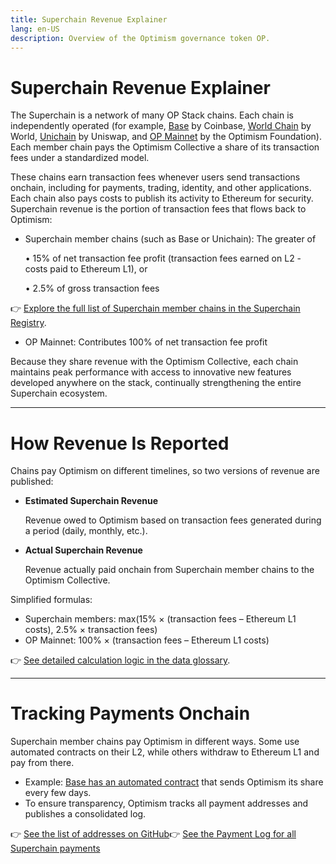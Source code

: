 ```yaml
---
title: Superchain Revenue Explainer
lang: en-US
description: Overview of the Optimism governance token OP.
---
```

# Superchain Revenue Explainer

The Superchain is a network of many OP Stack chains. Each chain is independently operated (for example, [Base](https://base.org/) by Coinbase, [World Chain](https://world.org/world-chain) by World, [Unichain](https://unichain.org/) by Uniswap, and [OP Mainnet](https://l2beat.com/scaling/projects/op-mainnet) by the Optimism Foundation). Each member chain pays the Optimism Collective a share of its transaction fees under a standardized model.

These chains earn transaction fees whenever users send transactions onchain, including for payments, trading, identity, and other applications. Each chain also pays costs to publish its activity to Ethereum for security. Superchain revenue is the portion of transaction fees that flows back to Optimism:

- Superchain member chains (such as Base or Unichain): The greater of
    
    • 15% of net transaction fee profit (transaction fees earned on L2 - costs paid to Ethereum L1), or
    
    • 2.5% of gross transaction fees
    

👉 [Explore the full list of Superchain member chains in the Superchain Registry](https://github.com/ethereum-optimism/superchain-registry/blob/main/CHAINS.md).

- OP Mainnet: Contributes 100% of net transaction fee profit

Because they share revenue with the Optimism Collective, each chain maintains peak performance with access to innovative new features developed anywhere on the stack, continually strengthening the entire Superchain ecosystem.

---

# How Revenue Is Reported

Chains pay Optimism on different timelines, so two versions of revenue are published:

- **Estimated Superchain Revenue**
    
    Revenue owed to Optimism based on transaction fees generated during a period (daily, monthly, etc.).
    
- **Actual Superchain Revenue**
    
    Revenue actually paid onchain from Superchain member chains to the Optimism Collective.
    

Simplified formulas:

- Superchain members: max(15% × (transaction fees – Ethereum L1 costs), 2.5% × transaction fees)
- OP Mainnet: 100% × (transaction fees – Ethereum L1 costs)

👉 [See detailed calculation logic in the data glossary](https://docs.optimism.io/app-developers/tools/data-and-dashboards/data-glossary#revenue).

---

# Tracking Payments Onchain

Superchain member chains pay Optimism in different ways. Some use automated contracts on their L2, while others withdraw to Ethereum L1 and pay from there.

- Example: [Base has an automated contract](https://basescan.org/address/0x09C7bAD99688a55a2e83644BFAed09e62bDcCcBA#code) that sends Optimism its share every few days.
- To ensure transparency, Optimism tracks all payment addresses and publishes a consolidated log.

👉 [See the list of addresses on GitHub](https://github.com/ethereum-optimism/op-analytics/tree/main/src/op_analytics/configs)👉 [See the Payment Log for all Superchain payments](https://docs.google.com/spreadsheets/d/1f-uIW_PzlGQ_XFAmsf9FYiUf0N9l_nePwDVrw0D5MXY/edit?gid=664113855#gid=664113855)
